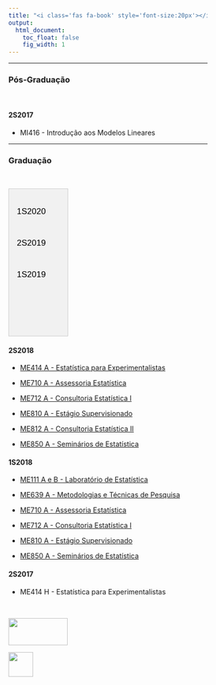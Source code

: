 ```yaml
---
title: "<i class='fas fa-book' style='font-size:20px'></i> Ensino"
output:
  html_document:
    toc_float: false
    fig_width: 1
---
```


<style>
* {box-sizing: border-box}

/* Style the tab */
.tab {
  float: left;
  border: 1px solid #ccc;
  background-color: #f1f1f1;
  width: 30%;
  height: 300px;
}

/* Style the buttons inside the tab */
.tab button {
  display: block;
  background-color: inherit;
  color: black;
  padding: 22px 16px;
  width: 100%;
  border: none;
  outline: none;
  text-align: left;
  cursor: pointer;
  font-size: 17px;
}

/* Change background color of buttons on hover */
.tab button:hover {
  background-color: #ddd;
}

/* Create an active/current "tab button" class */
.tab button.active {
  background-color: #ccc;
}

/* Style the tab content */
.tabcontent {
  float: left;
  padding: 0px 12px;
  border: 1px solid #ccc;
  width: 70%;
  border-left: none;
  height: 300px;
  display: none;
}

/* Clear floats after the tab */
.clearfix::after {
  content: "";
  clear: both;
  display: table;
}
</style>

----

### Pós-Graduação
<p class="ptitle"> \ </p>

#### 2S2017

- MI416 - Introdução aos Modelos Lineares 
</br>

----

### Graduação
<p class="ptitle"> \ </p>

<div class="tab">
  <button class="tablinks" onmouseover="openCity(event, '1S2020')">1S2020</button>
  <button class="tablinks" onmouseover="openCity(event, '2S2019')">2S2019</button>
  <button class="tablinks" onmouseover="openCity(event, '1S2019')">1S2019</button>
</div>

<div id="1S2020" class="tabcontent">
<h3>1S2020</h3>
<p>
</br>

- [ME951 A - Estatística e Probabilidade I](me951_1s2020.html)
</br>

- ME712 A -  Consultoria Estatística I
</br>

- ME812 A -  Consultoria Estatística II
</br>
</p>
</div>

<div id="2S2019" class="tabcontent">
<h3>2S2019</h3>
<p>
</br>

- [ME414 H - Estatística para Experimentalistas](me414_2s2019.html)
</br>

- [ME720 A -  Modelos Lineares Generalizados](me720_2s2019.html)
</br>
</p>
</div>

<div id="1S2019" class="tabcontent">
<h3>1S2019</h3>
<p>
</br>

- [ME951 A - Estatística e Probabilidade I](me951_1s2019.html)
</br>
</p>
</div>

<div class="clearfix"></div>

<script>
function openCity(evt, cityName) {
  var i, tabcontent, tablinks;
  tabcontent = document.getElementsByClassName("tabcontent");
  for (i = 0; i < tabcontent.length; i++) {
    tabcontent[i].style.display = "none";
  }
  tablinks = document.getElementsByClassName("tablinks");
  for (i = 0; i < tablinks.length; i++) {
    tablinks[i].className = tablinks[i].className.replace(" active", "");
  }
  document.getElementById(cityName).style.display = "block";
  evt.currentTarget.className += " active";
}
</script>

#### 2S2018

- [ME414 A - Estatística para Experimentalistas](me414_2s2018.html)
</br>

- [ME710 A - Assessoria Estatística](Disciplinas/EmentaME710_2S2018.pdf)
</br>

- [ME712 A -  Consultoria Estatística I](Disciplinas/EmentaME712e812_2S2018.pdf)
</br>

- [ME810 A - Estágio Supervisionado](Disciplinas/EmentaME810_2S2018.pdf)
</br>

- [ME812 A -  Consultoria Estatística II](Disciplinas/EmentaME712e812_2S2018.pdf)
</br>

- [ME850 A - Seminários de Estatística](Disciplinas/EmentaME850_2S2018.pdf)
</br>

#### 1S2018

- [ME111 A e B - Laboratório de Estatística](me111_1s2018.html)
</br>

- [ME639 A -  Metodologias e Técnicas de Pesquisa](me639_1s2018.html)
</br>

- [ME710 A - Assessoria Estatística](Disciplinas/EmentaME710_1s2018.pdf)
</br>

- [ME712 A -  Consultoria Estatística I](Disciplinas/EmentaME712_1s2018.pdf)
</br>

- [ME810 A - Estágio Supervisionado](Disciplinas/EmentaME810_1s2018.pdf)
</br>

- [ME850 A - Seminários de Estatística](Disciplinas/EmentaME850_1s2018.pdf)
</br>

#### 2S2017

- ME414 H - Estatística para Experimentalistas

</br>

<p class="outset"></p>
<div id="footer">
<p>
<div class="column-f1">
<img src="imagens/logo-unicamp1.png" width="120" height="55">
</div>
<div class="column-f2">
<img src="imagens/logoimecc.png" width="50" height="50">
</div>
</p>
</div>
